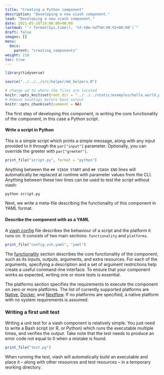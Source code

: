```yaml
---
title: "Creating a Python component"
description: "Developing a new viash component."
lead: "Developing a new viash component."
date: 2021-05-28T14:00:00+00:00
lastmod: "`r format(Sys.time(), '%Y-%Om-%dT%H:%M:%S+00:00')`"
draft: false
images: []
menu:
  docs:
    parent: "creating_components"
weight: 210
toc: true
---
```


```r
library(tidyverse)

source("../../../src/helper/md_helpers.R")

# change wd to where the files are located
knitr::opts_knit$set(root.dir = "../../../static/examples/hello_world_py/") 
# Remove hashtags before bash output
knitr::opts_chunk$set(comment = NA)
```

The first step of developing this component, is writing the core functionality of the component, in this case a Python script. 

#### Write a script in Python
This is a simple script which prints a simple message, along with any input provided to it through the `par["input"]` parameter.
Optionally, you can override the greeter with `par["greeter"]`.

```r
print_file("script.py", format = "python")
```

Anything between the `## VIASH START` and `## VIASH END` lines will automatically be replaced 
at runtime with parameter values from the CLI. Anything between these two lines can be used to 
test the script without viash:

```bash
python script.py
```

Next, we write a meta-file describing the functionality of this component in YAML format.

#### Describe the component with as a YAML

A [viash config](config) file describes the behaviour of a script and the platform it runs on.
It consists of two main sections: `functionality` and `platforms`.


```r
print_file("config.vsh.yaml", "yaml")
```

The [functionality](config/functionality) section describes the core functionality of the component, such as 
its inputs, outputs, arguments, and extra resources. For each of the arguments, specifying
a description and a set of argument restrictions help create a useful command-line interface.
To ensure that your component works as expected, writing one or more tests is essential.

The platforms section specifies the requirements to execute the component on zero or more platforms.
The list of currently supported platforms are [Native](config/platform-native), [Docker](config/platform-docker),
and [Nextflow](config/platform-nextflow). If no platforms are specified, a native platform with no 
system requirements is assumed.


### Writing a first unit test
Writing a unit test for a viash component is relatively simple. 
You just need to write a Bash script (or R, or Python) which runs the executable multiple
times, and verifies the output. Take note that the test needs to produce an error code not equal to
0 when a mistake is found.


```r
print_file("test.py")
```

When running the test, viash will automatically build an executable and place it -- along with other 
resources and test resources -- in a temporary working directory.

